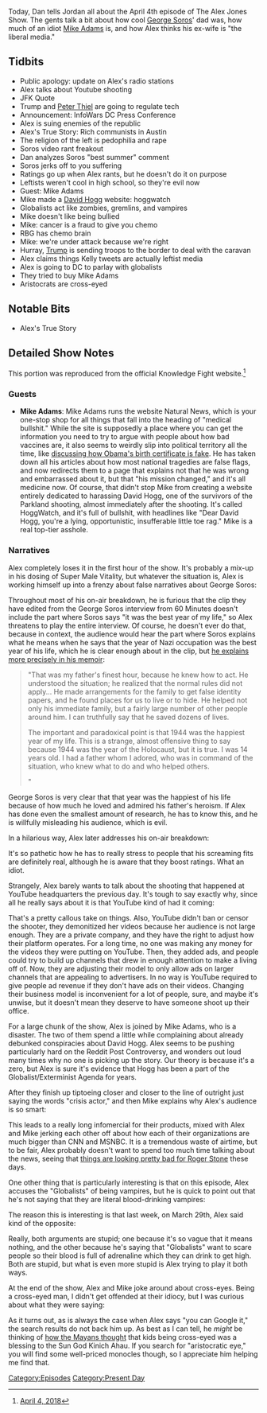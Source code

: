{{DEFAULTSORT:
    #_EPISODE_0146:April 4, 2018
}}{{Episode
    | title           = April 4, 2018
    | caption         = Listen to this episode on [https://knowledgefight.libsyn.com/knowledge-fight-april-4-2018 Libsyn] [https://open.spotify.com/episode/6VlSEr1erX8UujZPECMZZT Spotify], Read the [[Transcript/146: April 4, 2018|Unofficial Transcript]]
    | episodeNumber   = 146
    | length          = 01:52:15
    | airDate         = April 6, 2018
    | coverageDate    = April 4, 2018
    | episodeType     = [[:Category:Present Day|Present Day]]
    | appearance      = [[Peter Thiel]], [[George Soros]], [[Mike Adams]], [[David Hogg]], [[Ruth Bader Ginsburg]], [[Kelly Jones]]
    | beverage        = White Claw
    | previousEpisode = [[145: April 2, 2018]]
    | nextEpisode     = [[147: Aaron Russo]]
}}

{{Stub}}

Today, Dan tells Jordan all about the April 4th episode of The Alex Jones Show. The gents talk a bit about how cool [[George Soros]]' dad was, how much of an idiot [[Mike Adams]] is, and how Alex thinks his ex-wife is "the liberal media."

==Tidbits==

*Public apology: update on Alex's radio stations
*Alex talks about Youtube shooting
*JFK Quote
*Trump and [[Peter Thiel]] are going to regulate tech
*Announcement: InfoWars DC Press Conference
*Alex is suing enemies of the republic
*Alex's True Story: Rich communists in Austin
*The religion of the left is pedophilia and rape
*Soros video rant freakout
*Dan analyzes Soros "best summer" comment
*Soros jerks off to you suffering
*Ratings go up when Alex rants, but he doesn't do it on purpose
*Leftists weren't cool in high school, so they're evil now
*Guest: Mike Adams
*Mike made a [[David Hogg]] website: hoggwatch
*Globalists act like zombies, gremlins, and vampires
*Mike doesn't like being bullied
*Mike: cancer is a fraud to give you chemo
*RBG has chemo brain
*Mike: we're under attack because we're right
*Hurray, [[Donald Trump|Trump]] is sending troops to the border to deal with the caravan
*Alex claims things Kelly tweets are actually leftist media
*Alex is going to DC to parlay with globalists
*They tried to buy Mike Adams
*Aristocrats are cross-eyed

==Notable Bits==

*Alex's True Story

==Detailed Show Notes==

This portion was reproduced from the official Knowledge Fight website.<ref>[https://knowledgefight.com/the-past/2018/4/4/april-4-2018 April 4, 2018]</ref>

===Guests===

*'''Mike Adams''': Mike Adams runs the website Natural News, which is your one-stop shop for all things that fall into the heading of "medical bullshit." While the site is supposedly a place where you can get the information you need to try to argue with people about how bad vaccines are, it also seems to weirdly slip into political territory all the time, like [https://web.archive.org/web/20110430220951/http://www.naturalnews.com/032217_Obama_birth_certificate.html discussing how Obama's birth certificate is fake]. He has taken down all his articles about how most national tragedies are false flags, and now redirects them to a page that explains not that he was wrong and embarrassed about it, but that "his mission changed," and it's all medicine now. Of course, that didn't stop Mike from creating a website entirely dedicated to harassing David Hogg, one of the survivors of the Parkland shooting, almost immediately after the shooting. It's called HoggWatch, and it's full of bullshit, with headlines like "Dear David Hogg, you're a lying, opportunistic, insufferable little toe rag." Mike is a real top-tier asshole.

===Narratives===

Alex completely loses it in the first hour of the show. It's probably a mix-up in his dosing of Super Male Vitality, but whatever the situation is, Alex is working himself up into a frenzy about false narratives about George Soros:

Throughout most of his on-air breakdown, he is furious that the clip they have edited from the George Soros interview from 60 Minutes doesn't include the part where Soros says "it was the best year of my life," so Alex threatens to play the entire interview. Of course, he doesn't ever do that, because in context, the audience would hear the part where Soros explains what he means when he says that the year of Nazi occupation was the best year of his life, which he is clear enough about in the clip, but [https://www.georgesoros.com/wp-content/uploads/2017/10/soros_on_soros-chap-2-2017_10_05.pdf he explains more precisely in his memoir]:

<blockquote>"That was my father's finest hour, because he knew how to act. He understood the situation; he realized that the normal rules did not apply... He made arrangements for the family to get false identity papers, and he found places for us to live or to hide. He helped not only his immediate family, but a fairly large number of other people around him. I can truthfully say that he saved dozens of lives.

The important and paradoxical point is that 1944 was the happiest year of my life. This is a strange, almost offensive thing to say because 1944 was the year of the Holocaust, but it is true. I was 14 years old. I had a father whom I adored, who was in command of the situation, who knew what to do and who helped others.

"</blockquote>

George Soros is very clear that that year was the happiest of his life because of how much he loved and admired his father's heroism. If Alex has done even the smallest amount of research, he has to know this, and he is willfully misleading his audience, which is evil.

In a hilarious way, Alex later addresses his on-air breakdown:

It's so pathetic how he has to really stress to people that his screaming fits are definitely real, although he is aware that they boost ratings. What an idiot.

Strangely, Alex barely wants to talk about the shooting that happened at YouTube headquarters the previous day. It's tough to say exactly why, since all he really says about it is that YouTube kind of had it coming:

That's a pretty callous take on things. Also, YouTube didn't ban or censor the shooter, they demonitized her videos because her audience is not large enough. They are a private company, and they have the right to adjust how their platform operates. For a long time, no one was making any money for the videos they were putting on YouTube. Then, they added ads, and people could try to build up channels that drew in enough attention to make a living off of. Now, they are adjusting their model to only allow ads on larger channels that are appealing to advertisers. In no way is YouTube required to give people ad revenue if they don't have ads on their videos. Changing their business model is inconvenient for a lot of people, sure, and maybe it's unwise, but it doesn't mean they deserve to have someone shoot up their office.

For a large chunk of the show, Alex is joined by Mike Adams, who is a disaster. The two of them spend a little while complaining about already debunked conspiracies about David Hogg. Alex seems to be pushing particularly hard on the Reddit Post Controversy, and wonders out loud many times why no one is picking up the story. Our theory is because it's a zero, but Alex is sure it's evidence that Hogg has been a part of the Globalist/Exterminist Agenda for years.

After they finish up tiptoeing closer and closer to the line of outright just saying the words "crisis actor," and then Mike explains why Alex's audience is so smart:

This leads to a really long infomercial for their products, mixed with Alex and Mike jerking each other off about how each of their organizations are much bigger than CNN and MSNBC. It is a tremendous waste of airtime, but to be fair, Alex probably doesn't want to spend too much time talking about the news, seeing that [https://www.cnn.com/2018/04/04/politics/roger-stone-julian-assange-email-wikileaks/index.html things are looking pretty bad for Roger Stone] these days.

One other thing that is particularly interesting is that on this episode, Alex accuses the "Globalists" of being vampires, but he is quick to point out that he's not saying that they are literal blood-drinking vampires:

The reason this is interesting is that last week, on March 29th, Alex said kind of the opposite:

Really, both arguments are stupid; one because it's so vague that it means nothing, and the other because he's saying that "Globalists" want to scare people so their blood is full of adrenaline which they can drink to get high. Both are stupid, but what is even more stupid is Alex trying to play it both ways.

At the end of the show, Alex and Mike joke around about cross-eyes. Being a cross-eyed man, I didn't get offended at their idiocy, but I was curious about what they were saying:

As it turns out, as is always the case when Alex says "you can Google it," the search results do not back him up. As best as I can tell, he ''might'' be thinking of [http://readicon.com/maya-cross-eyed/ how the Mayans thought] that kids being cross-eyed was a blessing to the Sun God Kinich Ahau. If you search for "aristocratic eye," you will find some well-priced monocles though, so I appreciate him helping me find that.

[[Category:Episodes]]
[[Category:Present Day]]
